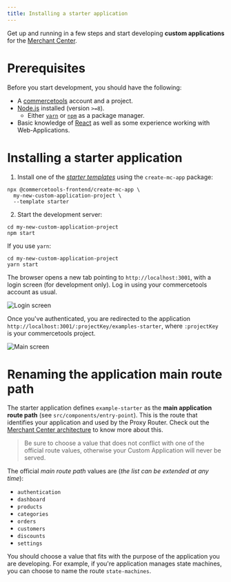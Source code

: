 ```yaml
---
title: Installing a starter application
---
```


Get up and running in a few steps and start developing **custom applications** for the [Merchant Center](https://docs.commercetools.com/getting-started.html).

# Prerequisites

Before you start development, you should have the following:

- A [commercetools](https://docs.commercetools.com/getting-started.html) account and a project.
- [Node.js](https://nodejs.org/en/) installed (version `>=8`).
  - Either [`yarn`](https://yarnpkg.com/) or [`npm`](https://www.npmjs.com/get-npm) as a package manager.
- Basic knowledge of [React](https://reactjs.org/) as well as some experience working with Web-Applications.

# Installing a starter application

1. Install one of the [_starter templates_](https://github.com/commercetools/merchant-center-application-kit/tree/master/application-templates) using the `create-mc-app` package:

```console noPromptLines="2-3"
npx @commercetools-frontend/create-mc-app \
  my-new-custom-application-project \
  --template starter
```

2. Start the development server:

```console
cd my-new-custom-application-project
npm start
```

If you use `yarn`:

```console
cd my-new-custom-application-project
yarn start
```

The browser opens a new tab pointing to `http://localhost:3001`, with a login screen (for development only). Log in using your commercetools account as usual.

![Login screen](../../images/mc-dev-starter-login.png)

Once you've authenticated, you are redirected to the application `http://localhost:3001/:projectKey/examples-starter`, where `:projectKey` is your commercetools project.

![Main screen](../../images/mc-dev-starter-main.png)

# Renaming the application main route path

The starter application defines `example-starter` as the **main application route path** (see `src/components/entry-point`). This is the route that identifies your application and used by the Proxy Router. Check out the [Merchant Center architecture](../main-concepts/architecture) to know more about this.

> Be sure to choose a value that does not conflict with one of the official route values, otherwise your Custom Application will never be served.

The official _main route path_ values are (_the list can be extended at any time_):

- `authentication`
- `dashboard`
- `products`
- `categories`
- `orders`
- `customers`
- `discounts`
- `settings`

You should choose a value that fits with the purpose of the application you are developing. For example, if you're application manages state machines, you can choose to name the route `state-machines`.
